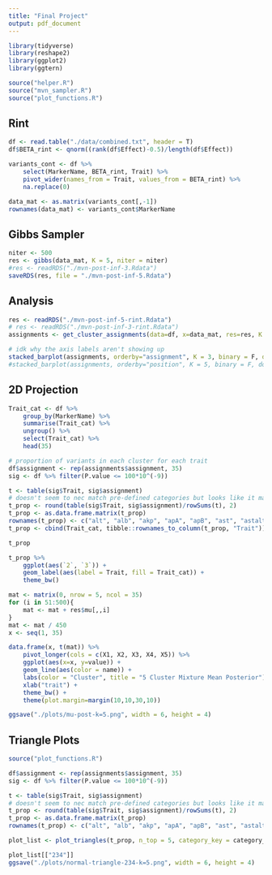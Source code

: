 ```yaml
---
title: "Final Project"
output: pdf_document
---
```

```r
library(tidyverse)
library(reshape2)
library(ggplot2)
library(ggtern)

source("helper.R")
source("mvn_sampler.R")
source("plot_functions.R")
```

## Rint
```r
df <- read.table("./data/combined.txt", header = T)
df$BETA_rint <- qnorm((rank(df$Effect)-0.5)/length(df$Effect))

variants_cont <- df %>% 
    select(MarkerName, BETA_rint, Trait) %>% 
    pivot_wider(names_from = Trait, values_from = BETA_rint) %>% 
    na.replace(0) 

data_mat <- as.matrix(variants_cont[,-1])
rownames(data_mat) <- variants_cont$MarkerName
```


## Gibbs Sampler
```r
niter <- 500
res <- gibbs(data_mat, K = 5, niter = niter)
#res <- readRDS("./mvn-post-inf-3.Rdata")
saveRDS(res, file = "./mvn-post-inf-5.Rdata")
```

## Analysis
```r
res <- readRDS("./mvn-post-inf-5-rint.Rdata")
# res <- readRDS("./mvn-post-inf-3-rint.Rdata")
assignments <- get_cluster_assignments(data=df, x=data_mat, res=res, K = 5, niter=500)
```

```r
# idk why the axis labels aren't showing up
stacked_barplot(assignments, orderby="assignment", K = 3, binary = F, do_save = F)
#stacked_barplot(assignments, orderby="position", K = 5, binary = F, do_save = T)
```


## 2D Projection
```r
Trait_cat <- df %>% 
    group_by(MarkerName) %>%
    summarise(Trait_cat) %>%
    ungroup() %>% 
    select(Trait_cat) %>% 
    head(35)

# proportion of variants in each cluster for each trait
df$assignment <- rep(assignments$assignment, 35)
sig <- df %>% filter(P.value <= 100*10^(-9))

t <- table(sig$Trait, sig$assignment)
# doesn't seem to nec match pre-defined categories but looks like it makes biological sense...
t_prop <- round(table(sig$Trait, sig$assignment)/rowSums(t), 2)
t_prop <- as.data.frame.matrix(t_prop)
rownames(t_prop) <- c("alt", "alb", "akp", "apA", "apB", "ast", "astalt", "crp", "cal", "chol", "crea", "creaU", "cysC", "dbili", "eGFR", "ggt", "glu", "HbA1c", "HDL", "IGF1", "LDL", "LpA", "malbU", "nalb", "phos", "potU", "SHBG", "sodU", "test", "tbili", "tprot", "trig", "urate", "urea", "vitD")
t_prop <- cbind(Trait_cat, tibble::rownames_to_column(t_prop, "Trait"))

t_prop

t_prop %>% 
    ggplot(aes(`2`, `3`)) +
    geom_label(aes(label = Trait, fill = Trait_cat)) +
    theme_bw()
```
```r
mat <- matrix(0, nrow = 5, ncol = 35)
for (i in 51:500){
    mat <- mat + res$mu[,,i]    
}
mat <- mat / 450
x <- seq(1, 35)

data.frame(x, t(mat)) %>%
    pivot_longer(cols = c(X1, X2, X3, X4, X5)) %>% 
    ggplot(aes(x=x, y=value)) +
    geom_line(aes(color = name)) +
    labs(color = "Cluster", title = "5 Cluster Mixture Mean Posterior") +
    xlab("trait") + 
    theme_bw() + 
    theme(plot.margin=margin(10,10,30,10))

ggsave("./plots/mu-post-k=5.png", width = 6, height = 4)
```


## Triangle Plots
```r
source("plot_functions.R")

df$assignment <- rep(assignments$assignment, 35)
sig <- df %>% filter(P.value <= 100*10^(-9))

t <- table(sig$Trait, sig$assignment)
# doesn't seem to nec match pre-defined categories but looks like it makes biological sense...
t_prop <- round(table(sig$Trait, sig$assignment)/rowSums(t), 2)
t_prop <- as.data.frame.matrix(t_prop)
rownames(t_prop) <- c("alt", "alb", "akp", "apA", "apB", "ast", "astalt", "crp", "cal", "chol", "crea", "creaU", "cysC", "dbili", "eGFR", "ggt", "glu", "HbA1c", "HDL", "IGF1", "LDL", "LpA", "malbU", "nalb", "phos", "potU", "SHBG", "sodU", "test", "tbili", "tprot", "trig", "urate", "urea", "vitD")

plot_list <- plot_triangles(t_prop, n_top = 5, category_key = category_key)
```
```r
plot_list[["234"]]
ggsave("./plots/normal-triangle-234-k=5.png", width = 6, height = 4)
```



